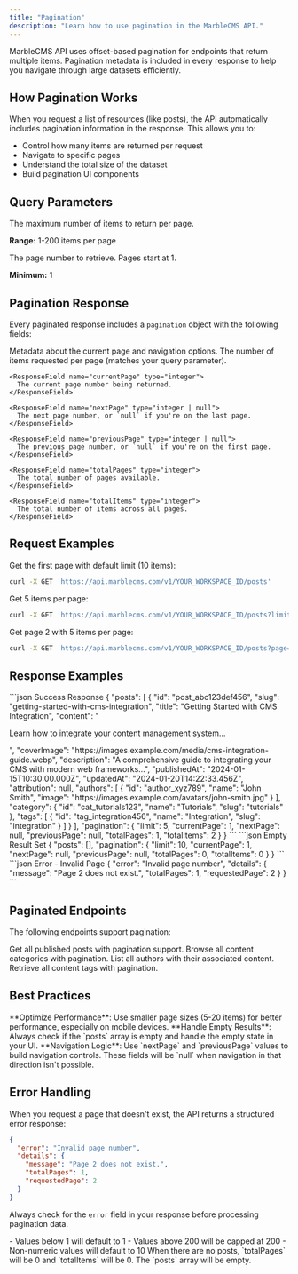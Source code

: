 ```yaml
---
title: "Pagination"
description: "Learn how to use pagination in the MarbleCMS API."
---
```


MarbleCMS API uses offset-based pagination for endpoints that return multiple items. Pagination metadata is included in every response to help you navigate through large datasets efficiently.

## How Pagination Works

When you request a list of resources (like posts), the API automatically includes pagination information in the response. This allows you to:

- Control how many items are returned per request
- Navigate to specific pages
- Understand the total size of the dataset
- Build pagination UI components

## Query Parameters

<ParamField query="limit" type="integer" default="10">
  The maximum number of items to return per page. 
  
  **Range:** 1-200 items per page
</ParamField>

<ParamField query="page" type="integer" default="1">
  The page number to retrieve. Pages start at 1.
  
  **Minimum:** 1
</ParamField>

## Pagination Response

Every paginated response includes a `pagination` object with the following fields:

<ResponseField name="pagination" type="object">
  Metadata about the current page and navigation options.

  <Expandable title="Pagination properties">
    <ResponseField name="limit" type="integer">
      The number of items requested per page (matches your query parameter).
    </ResponseField>

    <ResponseField name="currentPage" type="integer">
      The current page number being returned.
    </ResponseField>

    <ResponseField name="nextPage" type="integer | null">
      The next page number, or `null` if you're on the last page.
    </ResponseField>

    <ResponseField name="previousPage" type="integer | null">
      The previous page number, or `null` if you're on the first page.
    </ResponseField>

    <ResponseField name="totalPages" type="integer">
      The total number of pages available.
    </ResponseField>

    <ResponseField name="totalItems" type="integer">
      The total number of items across all pages.
    </ResponseField>
  </Expandable>
</ResponseField>

## Request Examples

<Tabs>
<Tab title="Default Pagination">
Get the first page with default limit (10 items):

```bash cURL
curl -X GET 'https://api.marblecms.com/v1/YOUR_WORKSPACE_ID/posts'
```
</Tab>

<Tab title="Custom Limit">
Get 5 items per page:

```bash cURL
curl -X GET 'https://api.marblecms.com/v1/YOUR_WORKSPACE_ID/posts?limit=5'
```
</Tab>

<Tab title="Specific Page">
Get page 2 with 5 items per page:

```bash cURL
curl -X GET 'https://api.marblecms.com/v1/YOUR_WORKSPACE_ID/posts?page=2&limit=5'
```
</Tab>
</Tabs>

## Response Examples

<ResponseExample>
```json Success Response
{
  "posts": [
    {
      "id": "post_abc123def456",
      "slug": "getting-started-with-cms-integration",
      "title": "Getting Started with CMS Integration",
      "content": "<p>Learn how to integrate your content management system...</p>",
      "coverImage": "https://images.example.com/media/cms-integration-guide.webp",
      "description": "A comprehensive guide to integrating your CMS with modern web frameworks...",
      "publishedAt": "2024-01-15T10:30:00.000Z",
      "updatedAt": "2024-01-20T14:22:33.456Z",
      "attribution": null,
      "authors": [
        {
          "id": "author_xyz789",
          "name": "John Smith",
          "image": "https://images.example.com/avatars/john-smith.jpg"
        }
      ],
      "category": {
        "id": "cat_tutorials123",
        "name": "Tutorials",
        "slug": "tutorials"
      },
      "tags": [
        {
          "id": "tag_integration456",
          "name": "Integration",
          "slug": "integration"
        }
      ]
    }
  ],
  "pagination": {
    "limit": 5,
    "currentPage": 1,
    "nextPage": null,
    "previousPage": null,
    "totalPages": 1,
    "totalItems": 2
  }
}
```
</ResponseExample>

<ResponseExample>
```json Empty Result Set
{
  "posts": [],
  "pagination": {
    "limit": 10,
    "currentPage": 1,
    "nextPage": null,
    "previousPage": null,
    "totalPages": 0,
    "totalItems": 0
  }
}
```
</ResponseExample>

<ResponseExample>
```json Error - Invalid Page
{
  "error": "Invalid page number",
  "details": {
    "message": "Page 2 does not exist.",
    "totalPages": 1,
    "requestedPage": 2
  }
}
```
</ResponseExample>

## Paginated Endpoints

The following endpoints support pagination:

<CardGroup cols={2}>
<Card title="Posts" icon="file-text" href="/content/api-reference/endpoint/posts">
  Get all published posts with pagination support.
</Card>

<Card title="Categories" icon="folder" href="/content/api-reference/endpoint/categories">
  Browse all content categories with pagination.
</Card>

<Card title="Authors" icon="users" href="/content/api-reference/endpoint/authors">
  List all authors with their associated content.
</Card>

<Card title="Tags" icon="tag" href="/content/api-reference/endpoint/tags">
  Retrieve all content tags with pagination.
</Card>
</CardGroup>

## Best Practices

<Tip>
**Optimize Performance**: Use smaller page sizes (5-20 items) for better performance, especially on mobile devices.
</Tip>

<Tip>
**Handle Empty Results**: Always check if the `posts` array is empty and handle the empty state in your UI.
</Tip>

<Note>
**Navigation Logic**: Use `nextPage` and `previousPage` values to build navigation controls. These fields will be `null` when navigation in that direction isn't possible.
</Note>


## Error Handling

<AccordionGroup>
<Accordion title="Invalid page number">
  When you request a page that doesn't exist, the API returns a structured error response:
  
  ```json
  {
    "error": "Invalid page number",
    "details": {
      "message": "Page 2 does not exist.",
      "totalPages": 1,
      "requestedPage": 2
    }
  }
  ```
  
  Always check for the `error` field in your response before processing pagination data.
</Accordion>

<Accordion title="Invalid limit value">
  - Values below 1 will default to 1
  - Values above 200 will be capped at 200  
  - Non-numeric values will default to 10
</Accordion>

<Accordion title="Empty datasets">
  When there are no posts, `totalPages` will be 0 and `totalItems` will be 0. The `posts` array will be empty.
</Accordion>
</AccordionGroup>

